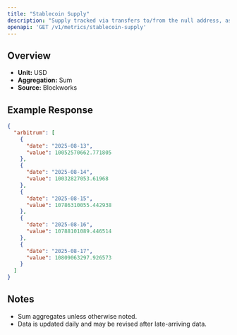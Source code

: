 ```yaml
---
title: "Stablecoin Supply"
description: "Supply tracked via transfers to/from the null address, as well as distinct issuance and redemption events for supported stablecoins. Circulating supply remove supply held in bridges, token treasuries, and known mint/burn addresses."
openapi: 'GET /v1/metrics/stablecoin-supply'
---
```


## Overview

- **Unit:** USD
- **Aggregation:** Sum
- **Source:** Blockworks

## Example Response

```json
{
  "arbitrum": [
    {
      "date": "2025-08-13",
      "value": 10052570662.771805
    },
    {
      "date": "2025-08-14",
      "value": 10032827053.61968
    },
    {
      "date": "2025-08-15",
      "value": 10786310055.442938
    },
    {
      "date": "2025-08-16",
      "value": 10788101089.446514
    },
    {
      "date": "2025-08-17",
      "value": 10809063297.926573
    }
  ]
}
```

## Notes
- Sum aggregates unless otherwise noted.
- Data is updated daily and may be revised after late-arriving data.
